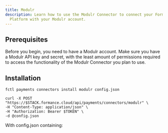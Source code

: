 ```yaml
---
title: Modulr
description: Learn how to use the Modulr Connector to connect your Formance
  Platform with your Modulr account.
---
```



## Prerequisites

Before you begin, you need to have a Modulr account. Make sure you have a Modulr API key and secret, with the least amount of permissions required to access the functionality of the Modulr Connector you plan to use.

<ApiWarning/>

<Modulr/>

## Installation

<StackCmd>

```shell
fctl payments connectors install modulr config.json
```

```shell
curl -X POST "https://$STACK.formance.cloud/api/payments/connectors/modulr" \
-H "Content-Type: application/json" \
-H "Authorization: Bearer $TOKEN" \
-d @config.json
```

</StackCmd>

With config.json containing:

<ReactJson
  src={ModulrConfig}
  theme="ocean"
  displayDataTypes={false}
  collapsed={1}
  name={false}
  indentWidth={2}
/>

<ModulrPostInstall/>
